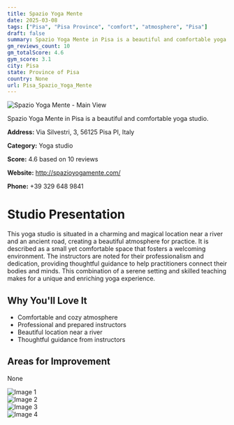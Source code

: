 ```yaml
---
title: Spazio Yoga Mente
date: 2025-03-08
tags: ["Pisa", "Pisa Province", "comfort", "atmosphere", "Pisa"]  
draft: false
summary: Spazio Yoga Mente in Pisa is a beautiful and comfortable yoga studio.
gm_reviews_count: 10
gm_totalScore: 4.6
gym_score: 3.1
city: Pisa
state: Province of Pisa
country: None
url: Pisa_Spazio_Yoga_Mente
---
```


<div className="aspect-[16/9] relative my-8">
  <img 
    src="https://lh5.googleusercontent.com/p/AF1QipP_VjqrfYOnYOHmtCwTDMYvVfPgR248VD2xLVMJ=w1920-h1080-k-no"
    alt="Spazio Yoga Mente - Main View"
    className="object-cover absolute inset-0 w-full h-full rounded-lg"
  />
</div>

Spazio Yoga Mente in Pisa is a beautiful and comfortable yoga studio.

**Address:** Via Silvestri, 3, 56125 Pisa PI, Italy

**Category:** Yoga studio

**Score:** 4.6 based on 10 reviews

**Website:** http://spazioyogamente.com/

**Phone:** +39 329 648 9841

# Studio Presentation

This yoga studio is situated in a charming and magical location near a river and an ancient road, creating a beautiful atmosphere for practice. It is described as a small yet comfortable space that fosters a welcoming environment. The instructors are noted for their professionalism and dedication, providing thoughtful guidance to help practitioners connect their bodies and minds. This combination of a serene setting and skilled teaching makes for a unique and enriching yoga experience.


## Why You'll Love It

- Comfortable and cozy atmosphere
- Professional and prepared instructors
- Beautiful location near a river
- Thoughtful guidance from instructors

## Areas for Improvement

None

<div className="grid grid-cols-1 xl:grid-cols-2 gap-4 my-8">
<div className="aspect-[4/3] relative"><img src="https://lh5.googleusercontent.com/p/AF1QipOlp-FVcWT2SSLPvGwqmKgQcs3Gw8vrIi7ne2im=w1920-h1080-k-no" alt="Image 1" className="object-cover absolute inset-0 w-full h-full rounded-lg" /></div>
<div className="aspect-[4/3] relative"><img src="https://lh5.googleusercontent.com/p/AF1QipPcr33J33-wkq7pAORjDXLBBo-rlZlTKkX2jJcU=w1920-h1080-k-no" alt="Image 2" className="object-cover absolute inset-0 w-full h-full rounded-lg" /></div>
<div className="aspect-[4/3] relative"><img src="https://lh5.googleusercontent.com/p/AF1QipNJfv1N753S4orv1AD9tGRp283zSZ5NQAaQjXP_=w1920-h1080-k-no" alt="Image 3" className="object-cover absolute inset-0 w-full h-full rounded-lg" /></div>
<div className="aspect-[4/3] relative"><img src="https://lh5.googleusercontent.com/p/AF1QipM4lzhlp7tH8SFarp4k2Gx2kDRnb0MwOApL1RUV=w1920-h1080-k-no" alt="Image 4" className="object-cover absolute inset-0 w-full h-full rounded-lg" /></div>
</div>